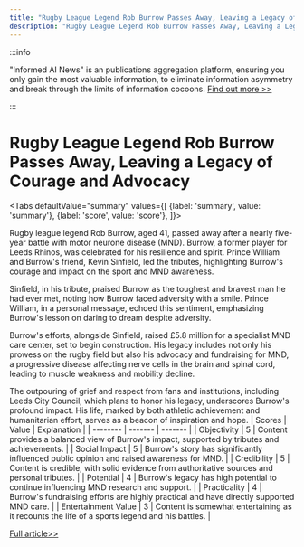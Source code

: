 ```yaml
---
title: "Rugby League Legend Rob Burrow Passes Away, Leaving a Legacy of Courage and Advocacy"
description: "Rugby League Legend Rob Burrow Passes Away, Leaving a Legacy of Courage and Advocacy"
---
```



:::info

"Informed AI News" is an publications aggregation platform, ensuring you only gain the most valuable information, to eliminate information asymmetry and break through the limits of information cocoons.  [Find out more >>](/)

:::

# Rugby League Legend Rob Burrow Passes Away, Leaving a Legacy of Courage and Advocacy


<Tabs
	defaultValue="summary"
	values={[
	{label: 'summary', value: 'summary'},
	{label: 'score', value: 'score'},
]}>
<TabItem value="summary">


Rugby league legend Rob Burrow, aged 41, passed away after a nearly five-year battle with motor neurone disease (MND). Burrow, a former player for Leeds Rhinos, was celebrated for his resilience and spirit. Prince William and Burrow's friend, Kevin Sinfield, led the tributes, highlighting Burrow's courage and impact on the sport and MND awareness.

Sinfield, in his tribute, praised Burrow as the toughest and bravest man he had ever met, noting how Burrow faced adversity with a smile. Prince William, in a personal message, echoed this sentiment, emphasizing Burrow's lesson on daring to dream despite adversity.

Burrow's efforts, alongside Sinfield, raised £5.8 million for a specialist MND care center, set to begin construction. His legacy includes not only his prowess on the rugby field but also his advocacy and fundraising for MND, a progressive disease affecting nerve cells in the brain and spinal cord, leading to muscle weakness and mobility decline.

The outpouring of grief and respect from fans and institutions, including Leeds City Council, which plans to honor his legacy, underscores Burrow's profound impact. His life, marked by both athletic achievement and humanitarian effort, serves as a beacon of inspiration and hope.
</TabItem>
<TabItem value="score">
	| Scores     | Value   | Explanation |
	| -------- | ------- | ------- |
	| Objectivity  | 5    | Content provides a balanced view of Burrow's impact, supported by tributes and achievements.    |
	| Social Impact | 5     | Burrow's story has significantly influenced public opinion and raised awareness for MND.    |
	| Credibility    | 5    | Content is credible, with solid evidence from authoritative sources and personal tributes.    |
	| Potential    | 4    | Burrow's legacy has high potential to continue influencing MND research and support.    |
	| Practicality    | 4    | Burrow's fundraising efforts are highly practical and have directly supported MND care.    |
	| Entertainment Value    | 3    | Content is somewhat entertaining as it recounts the life of a sports legend and his battles.    |
</TabItem>
</Tabs>

[Full article>>](https://www.bbc.com/news/articles/cv2292d4lelo)
